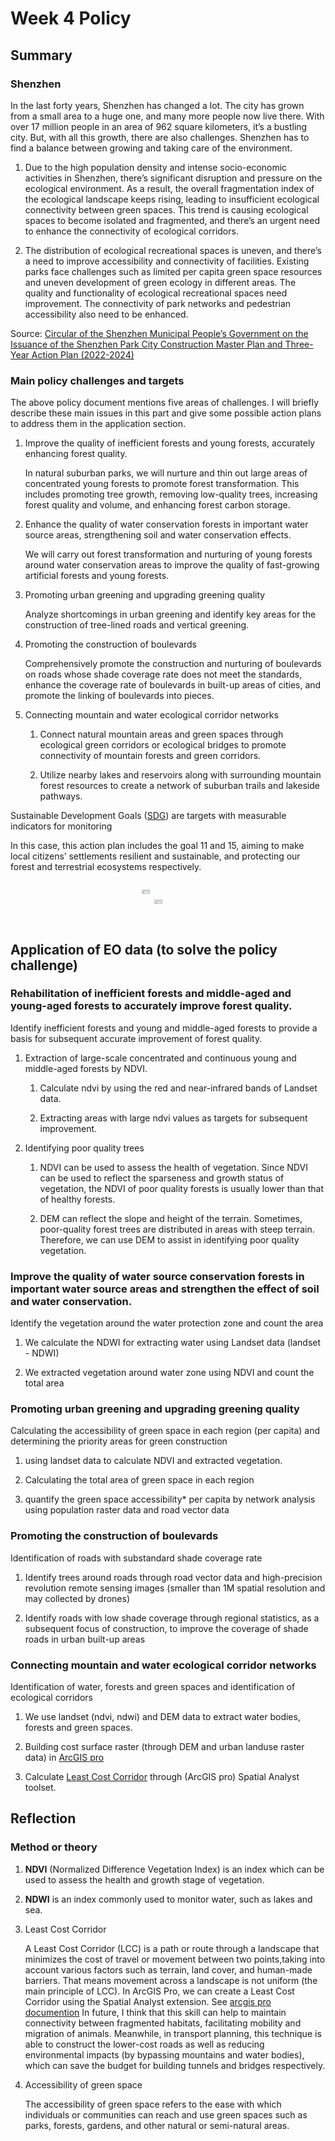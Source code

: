 # Week 4 Policy

## Summary

### Shenzhen

In the last forty years, Shenzhen has changed a lot. The city has grown from a small area to a huge one, and many more people now live there. With over 17 million people in an area of 962 square kilometers, it's a bustling city. But, with all this growth, there are also challenges. Shenzhen has to find a balance between growing and taking care of the environment.

1.  Due to the high population density and intense socio-economic activities in Shenzhen, there's significant disruption and pressure on the ecological environment. As a result, the overall fragmentation index of the ecological landscape keeps rising, leading to insufficient ecological connectivity between green spaces. This trend is causing ecological spaces to become isolated and fragmented, and there's an urgent need to enhance the connectivity of ecological corridors.

2.  The distribution of ecological recreational spaces is uneven, and there's a need to improve accessibility and connectivity of facilities. Existing parks face challenges such as limited per capita green space resources and uneven development of green ecology in different areas. The quality and functionality of ecological recreational spaces need improvement. The connectivity of park networks and pedestrian accessibility also need to be enhanced.

Source: [Circular of the Shenzhen Municipal People's Government on the Issuance of the Shenzhen Park City Construction Master Plan and Three-Year Action Plan (2022-2024)](https://www.sz.gov.cn/zfgb/2023/gb1272/content/post_10389162.html)

### Main policy challenges and targets

The above policy document mentions five areas of challenges. I will briefly describe these main issues in this part and give some possible action plans to address them in the application section.

1.  Improve the quality of inefficient forests and young forests, accurately enhancing forest quality.

    In natural suburban parks, we will nurture and thin out large areas of concentrated young forests to promote forest transformation. This includes promoting tree growth, removing low-quality trees, increasing forest quality and volume, and enhancing forest carbon storage.

2.  Enhance the quality of water conservation forests in important water source areas, strengthening soil and water conservation effects.

    We will carry out forest transformation and nurturing of young forests around water conservation areas to improve the quality of fast-growing artificial forests and young forests.

3.  Promoting urban greening and upgrading greening quality

    Analyze shortcomings in urban greening and identify key areas for the construction of tree-lined roads and vertical greening.

4.  Promoting the construction of boulevards

    Comprehensively promote the construction and nurturing of boulevards on roads whose shade coverage rate does not meet the standards, enhance the coverage rate of boulevards in built-up areas of cities, and promote the linking of boulevards into pieces.

5.  Connecting mountain and water ecological corridor networks

    1.  Connect natural mountain areas and green spaces through ecological green corridors or ecological bridges to promote connectivity of mountain forests and green corridors.

    2.  Utilize nearby lakes and reservoirs along with surrounding mountain forest resources to create a network of suburban trails and lakeside pathways.

Sustainable Development Goals ([SDG](https://sdgs.un.org/goals)) are targets with measurable indicators for monitoring

In this case, this action plan includes the goal 11 and 15, aiming to make local citizens' settlements resilient and sustainable, and protecting our forest and terrestrial ecosystems respectively.

::: {style="display: flex; justify-content: center;"}
<img src="img/week4/goals11.png" style="margin-right: 20px;" width="40%"/> <img src="img/week4/goals15.png" style="width: 40%; margin-left: 20px;"/>
:::

## Application of EO data (to solve the policy challenge)

### Rehabilitation of inefficient forests and middle-aged and young-aged forests to accurately improve forest quality.

Identify inefficient forests and young and middle-aged forests to provide a basis for subsequent accurate improvement of forest quality.

1.  Extraction of large-scale concentrated and continuous young and middle-aged forests by NDVI.

    1.  Calculate ndvi by using the red and near-infrared bands of Landset data.

    2.  Extracting areas with large ndvi values as targets for subsequent improvement.

2.  Identifying poor quality trees

    1.  NDVI can be used to assess the health of vegetation. Since NDVI can be used to reflect the sparseness and growth status of vegetation, the NDVI of poor quality forests is usually lower than that of healthy forests.

    2.  DEM can reflect the slope and height of the terrain. Sometimes, poor-quality forest trees are distributed in areas with steep terrain. Therefore, we can use DEM to assist in identifying poor quality vegetation.

### Improve the quality of water source conservation forests in important water source areas and strengthen the effect of soil and water conservation.

Identify the vegetation around the water protection zone and count the area

1.  We calculate the NDWI for extracting water using Landset data (landset - NDWI)

2.  We extracted vegetation around water zone using NDVI and count the total area

### Promoting urban greening and upgrading greening quality

Calculating the accessibility of green space in each region (per capita) and determining the priority areas for green construction

1.  using landset data to calculate NDVI and extracted vegetation.

2.  Calculating the total area of green space in each region

3.  quantify the green space accessibility\* per capita by network analysis using population raster data and road vector data

### Promoting the construction of boulevards

Identification of roads with substandard shade coverage rate

1.  Identify trees around roads through road vector data and high-precision revolution remote sensing images (smaller than 1M spatial resolution and may collected by drones)

2.  Identify roads with low shade coverage through regional statistics, as a subsequent focus of construction, to improve the coverage of shade roads in urban built-up areas

### Connecting mountain and water ecological corridor networks

Identification of water, forests and green spaces and identification of ecological corridors

1.  We use landset (ndvi, ndwi) and DEM data to extract water bodies, forests and green spaces.

2.  Building cost surface raster (through DEM and urban landuse raster data) in [ArcGIS pro](https://www.esri.com/en-us/arcgis/products/arcgis-pro/overview)

3.  Calculate [Least Cost Corridor](https://pro.arcgis.com/en/pro-app/latest/tool-reference/spatial-analyst/least-cost-corridor.htm) through (ArcGIS pro) Spatial Analyst toolset.

## Reflection

### Method or theory

1.  **NDVI** (Normalized Difference Vegetation Index) is an index which can be used to assess the health and growth stage of vegetation.

2.  **NDWI** is an index commonly used to monitor water, such as lakes and sea.

3.  Least Cost Corridor

    A Least Cost Corridor (LCC) is a path or route through a landscape that minimizes the cost of travel or movement between two points,taking into account various factors such as terrain, land cover, and human-made barriers. That means movement across a landscape is not uniform (the main principle of LCC). In ArcGIS Pro, we can create a Least Cost Corridor using the Spatial Analyst extension. See [arcgis pro documention](https://pro.arcgis.com/en/pro-app/latest/tool-reference/spatial-analyst/least-cost-corridor.htm) In future, I think that this skill can help to maintain connectivity between fragmented habitats, facilitating mobility and migration of animals. Meanwhile, in transport planning, this technique is able to construct the lower-cost roads as well as reducing environmental impacts (by bypassing mountains and water bodies), which can save the budget for building tunnels and bridges respectively.

4.  Accessibility of green space

    The accessibility of green space refers to the ease with which individuals or communities can reach and use green spaces such as parks, forests, gardens, and other natural or semi-natural areas.
